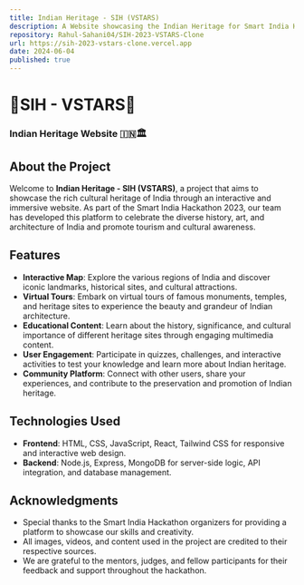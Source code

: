 ```yaml
---
title: Indian Heritage - SIH (VSTARS)
description: A Website showcasing the Indian Heritage for Smart India Hackathon 2023 (VSTARS) project.
repository: Rahul-Sahani04/SIH-2023-VSTARS-Clone
url: https://sih-2023-vstars-clone.vercel.app
date: 2024-06-04
published: true
---
```



# 🌟SIH - VSTARS🌟
###  Indian Heritage Website 🇮🇳🏛️

## About the Project

Welcome to **Indian Heritage - SIH (VSTARS)**, a project that aims to showcase the rich cultural heritage of India through an interactive and immersive website. As part of the Smart India Hackathon 2023, our team has developed this platform to celebrate the diverse history, art, and architecture of India and promote tourism and cultural awareness.

## Features

- **Interactive Map**: Explore the various regions of India and discover iconic landmarks, historical sites, and cultural attractions.
- **Virtual Tours**: Embark on virtual tours of famous monuments, temples, and heritage sites to experience the beauty and grandeur of Indian architecture.
- **Educational Content**: Learn about the history, significance, and cultural importance of different heritage sites through engaging multimedia content.
- **User Engagement**: Participate in quizzes, challenges, and interactive activities to test your knowledge and learn more about Indian heritage.
- **Community Platform**: Connect with other users, share your experiences, and contribute to the preservation and promotion of Indian heritage.

## Technologies Used

- **Frontend**: HTML, CSS, JavaScript, React, Tailwind CSS for responsive and interactive web design.
- **Backend**: Node.js, Express, MongoDB for server-side logic, API integration, and database management.


## Acknowledgments

- Special thanks to the Smart India Hackathon organizers for providing a platform to showcase our skills and creativity.
- All images, videos, and content used in the project are credited to their respective sources.
- We are grateful to the mentors, judges, and fellow participants for their feedback and support throughout the hackathon.

